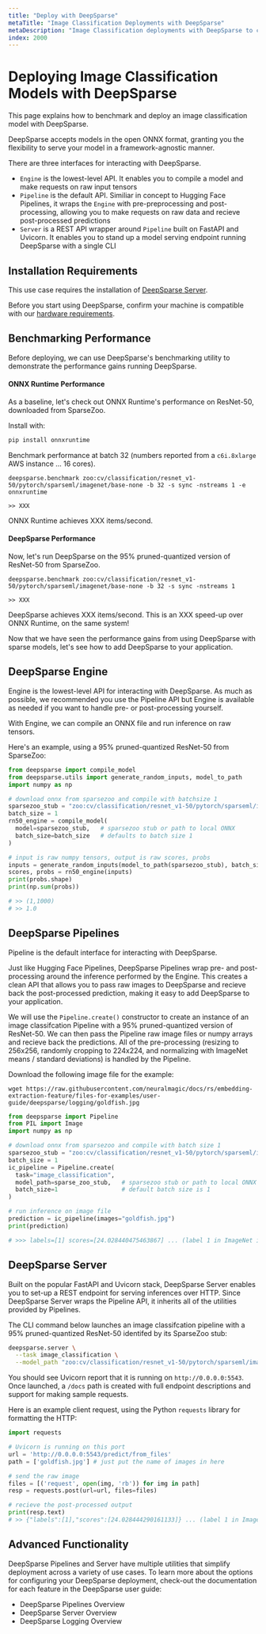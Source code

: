 ```yaml
---
title: "Deploy with DeepSparse"
metaTitle: "Image Classification Deployments with DeepSparse"
metaDescription: "Image Classification deployments with DeepSparse to create cheaper and more performant models"
index: 2000
---
```


# Deploying Image Classification Models with DeepSparse

This page explains how to benchmark and deploy an image classification model with DeepSparse.

DeepSparse accepts models in the open ONNX format, granting you the flexibility to serve your
model in a framework-agnostic manner.

There are three interfaces for interacting with DeepSparse.
- `Engine` is the lowest-level API. It enables you to compile a model and make requests on raw input tensors
- `Pipeline` is the default API. Similiar in concept to Hugging Face Pipelines, it wraps the `Engine` with pre-preprocessing
and post-processing, allowing you to make requests on raw data and recieve post-processed predictions
- `Server` is a REST API wrapper around `Pipeline` built on FastAPI and Uvicorn. It enables you to stand up a model serving
endpoint running DeepSparse with a single CLI

## Installation Requirements

This use case requires the installation of [DeepSparse Server](/get-started/install/deepsparse).

Before you start using DeepSparse, confirm your machine is
compatible with our [hardware requirements](/user-guide/deepsparse-engine/hardware-support).

## Benchmarking Performance

Before deploying, we can use DeepSparse's benchmarking utility to demonstrate the performance gains running DeepSparse.

#### ONNX Runtime Performance

As a baseline, let's check out ONNX Runtime's performance on ResNet-50, downloaded from SparseZoo.

Install with:
```bash
pip install onnxruntime
```

Benchmark performance at batch 32 (numbers reported from a `c6i.8xlarge` AWS instance ... 16 cores).
```
deepsparse.benchmark zoo:cv/classification/resnet_v1-50/pytorch/sparseml/imagenet/base-none -b 32 -s sync -nstreams 1 -e onnxruntime

>> XXX
```

ONNX Runtime achieves XXX items/second.

#### DeepSparse Performance

Now, let's run DeepSparse on the 95% pruned-quantized version of ResNet-50 from SparseZoo.
```
deepsparse.benchmark zoo:cv/classification/resnet_v1-50/pytorch/sparseml/imagenet/base-none -b 32 -s sync -nstreams 1

>> XXX
```

DeepSparse achieves XXX items/second. This is an XXX speed-up over ONNX Runtime, on the same system!

Now that we have seen the performance gains from using DeepSparse with sparse models, let's see how to add DeepSparse to
your application.

## DeepSparse Engine

Engine is the lowest-level API for interacting with DeepSparse. As much as possible, we recommended you use the Pipeline
API but Engine is available as needed if you want to handle pre- or post-processing yourself.

With Engine, we can compile an ONNX file and run inference on raw tensors.

Here's an example, using a 95% pruned-quantized ResNet-50 from SparseZoo:

```python
from deepsparse import compile_model
from deepsparse.utils import generate_random_inputs, model_to_path
import numpy as np

# download onnx from sparsezoo and compile with batchsize 1
sparsezoo_stub = "zoo:cv/classification/resnet_v1-50/pytorch/sparseml/imagenet/pruned95_quant-none"
batch_size = 1
rn50_engine = compile_model(
  model=sparsezoo_stub,   # sparsezoo stub or path to local ONNX
  batch_size=batch_size   # defaults to batch size 1
)

# input is raw numpy tensors, output is raw scores, probs
inputs = generate_random_inputs(model_to_path(sparsezoo_stub), batch_size)
scores, probs = rn50_engine(inputs)
print(probs.shape)
print(np.sum(probs))

# >> (1,1000)
# >> 1.0
```

## DeepSparse Pipelines

Pipeline is the default interface for interacting with DeepSparse. 

Just like Hugging Face Pipelines, DeepSparse Pipelines wrap pre- and post-processing around the inference performed by the Engine.
This creates a clean API that allows you to pass raw images to DeepSparse and recieve back the post-processed prediction,
making it easy to add DeepSparse to your application.

We will use the `Pipeline.create()` constructor to create an instance of an image classifcation Pipeline
with a 95% pruned-quantized version of ResNet-50. We can then pass the Pipeline raw image files or numpy arrays
and recieve back the predictions. All of the pre-processing (resizing to 256x256, randomly cropping to 224x224, 
and normalizing with ImageNet means / standard deviations) is handled by the Pipeline.

Download the following image file for the example:
```
wget https://raw.githubusercontent.com/neuralmagic/docs/rs/embedding-extraction-feature/files-for-examples/user-guide/deepsparse/logging/goldfish.jpg
```

```python
from deepsparse import Pipeline
from PIL import Image
import numpy as np

# download onnx from sparsezoo and compile with batch size 1
sparsezoo_stub = "zoo:cv/classification/resnet_v1-50/pytorch/sparseml/imagenet/pruned95_quant-none"
batch_size = 1
ic_pipeline = Pipeline.create(
  task="image_classification",
  model_path=sparse_zoo_stub,   # sparsezoo stub or path to local ONNX
  batch_size=1                  # default batch size is 1
)

# run inference on image file
prediction = ic_pipeline(images="goldfish.jpg")
print(prediction)

# >>> labels=[1] scores=[24.028440475463867] ... (label 1 in ImageNet is Goldfish!)
```

## DeepSparse Server

Built on the popular FastAPI and Uvicorn stack, DeepSparse Server enables you to set-up a REST endpoint 
for serving inferences over HTTP. Since DeepSparse Server wraps the Pipeline API, it
inherits all of the utilities provided by Pipelines.

The CLI command below launches an image classifcation pipeline with a 95% pruned-quantized 
ResNet-50 identifed by its SparseZoo stub:

```bash
deepsparse.server \
  --task image_classification \
  --model_path "zoo:cv/classification/resnet_v1-50/pytorch/sparseml/imagenet/pruned95_quant-none" # or path/to/onnx
```

You should see Uvicorn report that it is running on `http://0.0.0.0:5543`. Once launched, a `/docs` path is 
created with full endpoint descriptions and support for making sample requests.

Here is an example client request, using the Python `requests` library for formatting the HTTP:
```python
import requests

# Uvicorn is running on this port
url = 'http://0.0.0.0:5543/predict/from_files'
path = ['goldfish.jpg'] # just put the name of images in here

# send the raw image
files = [('request', open(img, 'rb')) for img in path]
resp = requests.post(url=url, files=files)

# recieve the post-processed output
print(resp.text)
# >> {"labels":[1],"scores":[24.028444290161133]} ... (label 1 in ImageNet is Goldfish!)
```

## Advanced Functionality

DeepSparse Pipelines and Server have multiple utilities that simplify deployment across a variety of
use cases. To learn more about the options for configuring your DeepSparse deployment, check-out the 
documentation for each feature in the DeepSparse user guide:

- DeepSparse Pipelines Overview
- DeepSparse Server Overview
- DeepSparse Logging Overview